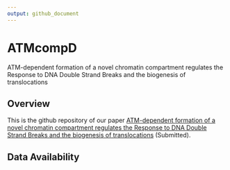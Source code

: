```yaml
---
output: github_document
---
```


# ATMcompD

ATM-dependent formation of a novel chromatin compartment regulates the Response to DNA Double Strand Breaks and the biogenesis of translocations

## Overview

This is the github repository of our paper [ATM-dependent formation of a novel chromatin compartment regulates the Response to DNA Double Strand Breaks and the biogenesis of translocations]() (Submitted).

## Data Availability

